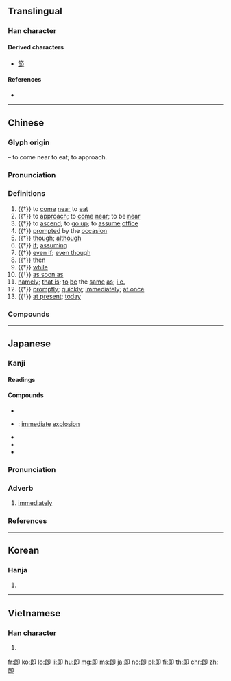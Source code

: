 {{character info/new}}
{{also|卽|既}}

==Translingual==

===Han character===
{{Han char|rn=26|rad=卩|as=05|sn=7|four=77720|canj=AISL|ids=⿰⿺彐⿻㇙㇔卩}}

====Derived characters====
* [[節]]

====References====
* {{Han ref|kx=0159.180|dkj=02855|dj=0364.070|hdz=10314.020|uh=5373|ud=21363|bh=A759|bd=42841}}

----

==Chinese==
{{zh-forms|alt=卽,皍}}

===Glyph origin===
{{Han etym}}
{{Han compound|皀|卩|ls=ic|t1=ancient round-mouthed food vessel|t2=to kneel}} – to come near to eat; to approach.

===Pronunciation===
{{zh-pron
|m=jí
|c=zik1
|h=pfs=chit
|md=cék
|mn=chiah
|w=4jiq
|mc=y
|oc=y
|cat=v,conj,prep,adv,n
}}

===Definitions===
{{zh-hanzi}}

# {{†}} to [[come]] [[near]] to [[eat]]
# {{†}} to [[approach]]; to [[come]] [[near]]; to be [[near]]
# {{†}} to [[ascend]]; to [[go up]]; to [[assume]] [[office]]
# {{†}} [[prompted]] by the [[occasion]]
# {{†}} [[though]]; [[although]]
# {{†}} [[if]]; [[assuming]]
# {{†}} [[even if]]; [[even though]]
# {{†}} [[then]]
# {{†}} [[while]]
# {{†}} [[as soon as]]
# [[namely]]; [[that is]]; [[to]] [[be]] the [[same]] [[as]]; [[i.e.]]
# {{†}} [[promptly]]; [[quickly]]; [[immediately]]; [[at once]]
# {{†}} [[at present]]; [[today]]

===Compounds===
{{zh-der|即期匯票|即時|即日|即或|即政|即時新聞|即令|即鹿無虞|俯拾即是|不死即傷|即興|即即|一觸即發|即溜|即色宗|即位|即墨之戰|即景|不即不離|即將|一拍即合|即時作業|即身成佛|即景會心|即吉|即事詩|即夜|即景生情|即使|即席演奏|即戎|即墨侯|即心即佛|即事|即早兒|即世|一觸即潰|即是|在即|即目|即漸|即可|即刻|即便|即位登龍|即今|即事即理|即真|即席|即興表演|搖筆即來|相即相入|捨近即遠|空即是色|稍縱即逝|相次即世|目即成誦|登即|當即|旋即|瞬即|目即|隨插即用|遂即|若即若離|趕即|著即|非死即傷|立即|迅即|隨即}}

----

==Japanese==

===Kanji===
{{ja-kanji|grade=c|rs=卩05}}

====Readings====
{{ja-readings|goon=[[そく]] (soku)|kanon=[[しょく]] (shoku)|kun=[[つく]] (tsuku), [[すなわち]] (sunawachi), [[もし]] (moshi)}}

====Compounds====
{{der-top|Compounds}}
* {{ja-r|即時|そくじ}}
* {{ja-r|即発|そくはつ}}: [[immediate]] [[explosion]]
* {{ja-r|即興|そっきょう}}
* {{ja-r|即刻|そっこく}}
* {{ja-r|当意即妙|とういそくみょう}}
{{der-bottom}}

{{ja-kanjitab|そく|yomi=o}}

===Pronunciation===
{{ja-pron|yomi=goon|そく|acc=1|acc_ref=DJR,NHK}}

===Adverb===
{{ja-pos|adverb|そく}}

# [[immediately]]

===References===
<references/>

----

==Korean==

===Hanja===
{{ko-hanja|hangeul=즉|rv=jeuk|mr=chŭk}}

# {{defn|lang=ko|sort=卩05}}

----

==Vietnamese==

===Han character===
{{vi-hantu|[[tức]]|rs=卩05}}

# {{defn|lang=vi|sort=卩05}}

[[fr:即]]
[[ko:即]]
[[lo:即]]
[[li:即]]
[[hu:即]]
[[mg:即]]
[[ms:即]]
[[ja:即]]
[[no:即]]
[[pl:即]]
[[fi:即]]
[[th:即]]
[[chr:即]]
[[zh:即]]